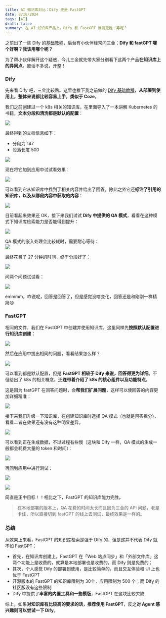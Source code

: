 ```yaml
---
title: AI 知识库对比：Dify 还是 FastGPT
date: 8/18/2024
tags: [AI]
draft: false
summary: 在 AI 知识库产品上，Dify 和 FastGPT 谁能更胜一筹呢？
---
```


之前出了一些 Dify 的[基础教程](https://mp.weixin.qq.com/mp/appmsgalbum?__biz=MzUyODkwNTg3MA==\&action=getalbum\&album_id=3595421362707415047#wechat_redirect)，后台有小伙伴经常问三金：**Dify 和 fastGPT 哪个好啊？我该用哪个呢？**

为了帮小伙伴解开这个疑惑，今儿三金就先带大家分别看下这两个产品**在知识库上的异同点**。废话不多说，开整！

### Dify

先来看 Dify 吧，三金比较熟。这里也推下我之前做的 [Dify 基础教程](https://mp.weixin.qq.com/mp/appmsgalbum?__biz=MzUyODkwNTg3MA==\&action=getalbum\&album_id=3595421362707415047#wechat_redirect)，**从部署到使用上，整体来说都比较容易上手，类似于 Coze**。

我们之前创建过一个 k8s 相关的知识库，在里面导入了一本讲解 Kubernetes 的书籍，**文本分段和清洗都是默认的配置**：

![](https://note.ihsxu.com/api/imgs/1723898851383.webp)

最终得到的文档信息如下：

*   分段为 147
*   段落长度 500

![](https://note.ihsxu.com/api/imgs/1723898945054.webp)

现在将它加到应用中试试看效果：

![](https://note.ihsxu.com/api/imgs/1723899221788.webp)

可以看到它从知识库中找到了相关内容并给出了回答。除此之外它还**标注了引用的知识库，以及从哪段内容中获取的内容**：

![](https://note.ihsxu.com/api/imgs/1723899448734.webp)

目前看起来效果还 OK，接下来我们试试 **Dify 中提供的 QA 模式**，看看在这种模式下知识库检索能力是否能得到提升：

![](https://note.ihsxu.com/api/imgs/1723964921633.webp)

QA 模式的嵌入处理会比较耗时，需要耐心等待：\
![](https://note.ihsxu.com/api/imgs/1723964963518.webp)

最终花费了 27 分钟的时间，终于分段好了：

![](https://note.ihsxu.com/api/imgs/1723966554324.webp)

问两个问题试试看：

![](https://note.ihsxu.com/api/imgs/1723966668393.webp)

emmmm，咋说呢，回答是回答了，但是感觉没啥变化，回答还是和刚刚一样精简😄

### FastGPT

相同的文件，我们在 FastGPT 中创建并使用知识库，这里同样先**按照默认配置进行知识库创建**：

![](https://note.ihsxu.com/api/imgs/1723951192853.webp)

然后在应用中提出相同的问题，看看结果怎么样？

![](https://note.ihsxu.com/api/imgs/1723906881691.webp)

可以看到都是默认配置，但是 **FastGPT 相较于 Dify 来说，回答得更为详细**。不但给出了 k8s 的相关概念，还**连带着介绍了 k8s 的核心组件以及功能特点**。

这是因为 fastGPT 在回答问题时，会**帮我们扩展问题**，这样可以使回答的内容更加详细精准：

![](https://note.ihsxu.com/api/imgs/1723951616488.webp)

接下来我们升级一下知识库，在创建知识库时选择 QA 模式（也就是问答拆分），看看二者在效果还有没有这种明显差异。

![](https://note.ihsxu.com/api/imgs/1723955860467.webp)

可以看到正在生成数据，不过过程有些慢（这块和 Dify 一样，QA 模式的生成一般都会耗费大量的 token 和时间）：

![](https://note.ihsxu.com/api/imgs/1723958465034.webp)

再回到应用中进行测试：

![](https://note.ihsxu.com/api/imgs/1723991079301.webp)

![](https://note.ihsxu.com/api/imgs/1723991309959.webp)

简直是正中目标！！相比之下，FastGPT 的知识库能力完胜。

> 在本地部署的版本上，QA 花费的时间太长而且因为三金的 API 问题，老是卡住，所以直接切到 fastGPT 的线上去测试，最终效果是一样的。

### 总结

从效果上来看，FastGPT 的知识库检索是强于 Dify 的，但是这并不代表 Dify 就不如 FastGPT：

*   首先，在知识库创建上，FastGPT 在「Web 站点同步」和「外部文件库」这两个功能上是收费的，就算是本地部署也是收费的，而 Dify 则是免费的；
*   其次，个人感觉 Dify 的部署到使用，是比较简单的，而且交互体验和 UI 上也优于 FastGPT
*   开源版本的 FastGPT 的知识库限制为 30个，应用限制为 500 个；而 Dify 的社区版没有这些限制
*   Dify 中提供了**丰富的内置工具和一些模版**，FastGPT 在这块比较欠缺

综上，如果**对知识库有比较高的要求的话，推荐使用 FastGPT**，反之**对 Agent 感兴趣则可以尝试一下 Dify**。


